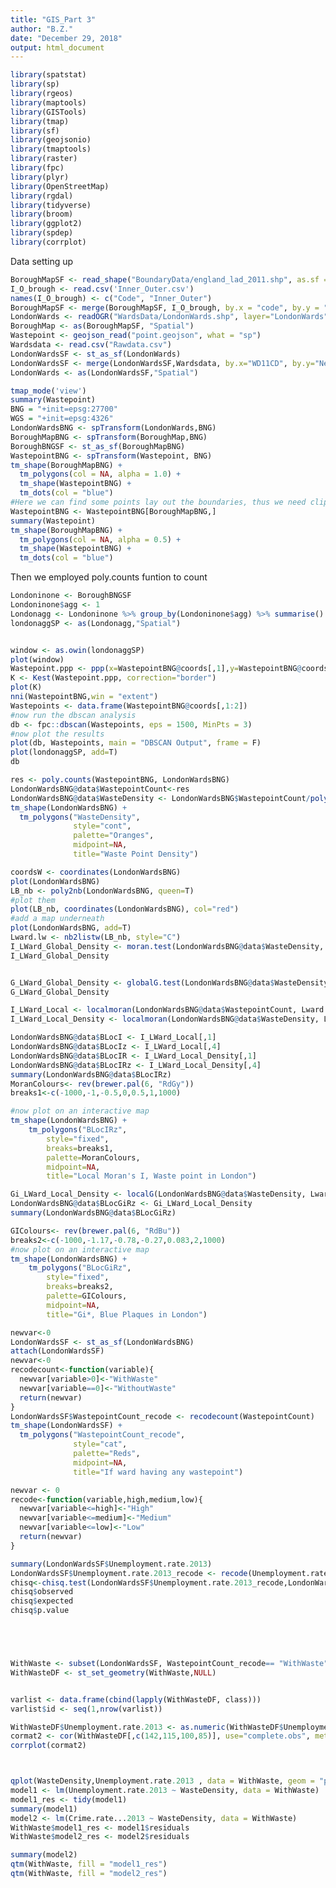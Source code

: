 ```yaml
---
title: "GIS_Part 3"
author: "B.Z."
date: "December 29, 2018"
output: html_document
---
```


```r
library(spatstat)
library(sp)
library(rgeos)
library(maptools)
library(GISTools)
library(tmap)
library(sf)
library(geojsonio)
library(tmaptools)
library(raster)
library(fpc)
library(plyr)
library(OpenStreetMap)
library(rgdal)
library(tidyverse)
library(broom)
library(ggplot2)
library(spdep)
library(corrplot)
```


Data setting up

```r

BoroughMapSF <- read_shape("BoundaryData/england_lad_2011.shp", as.sf = TRUE)
I_O_brough <- read.csv('Inner_Outer.csv')
names(I_O_brough) <- c("Code", "Inner_Outer")
BoroughMapSF <- merge(BoroughMapSF, I_O_brough, by.x = "code", by.y = "Code")
LondonWards <- readOGR("WardsData/LondonWards.shp", layer="LondonWards")
BoroughMap <- as(BoroughMapSF, "Spatial")
Wastepoint <- geojson_read("point.geojson", what = "sp")
Wardsdata <- read.csv("Rawdata.csv")
LondonWardsSF <- st_as_sf(LondonWards)
LondonWardsSF <- merge(LondonWardsSF,Wardsdata, by.x="WD11CD", by.y="New.ward.code")
LondonWards <- as(LondonWardsSF,"Spatial")
```



```r
tmap_mode('view')
summary(Wastepoint)
BNG = "+init=epsg:27700"
WGS = "+init=epsg:4326"
LondonWardsBNG <- spTransform(LondonWards,BNG)
BoroughMapBNG <- spTransform(BoroughMap,BNG)
BoroughBNGSF <- st_as_sf(BoroughMapBNG)
WastepointBNG <- spTransform(Wastepoint, BNG)
tm_shape(BoroughMapBNG) +
  tm_polygons(col = NA, alpha = 1.0) +
  tm_shape(WastepointBNG) +
  tm_dots(col = "blue")
#Here we can find some points lay out the boundaries, thus we need clip the points to make all points are in boundary.
WastepointBNG <- WastepointBNG[BoroughMapBNG,]
summary(Wastepoint)
tm_shape(BoroughMapBNG) +
  tm_polygons(col = NA, alpha = 0.5) +
  tm_shape(WastepointBNG) +
  tm_dots(col = "blue")
```
Then we employed poly.counts funtion to count 


```r

Londoninone <- BoroughBNGSF
Londoninone$agg <- 1
Londonagg <- Londoninone %>% group_by(Londoninone$agg) %>% summarise()
londonaggSP <- as(Londonagg,"Spatial")


window <- as.owin(londonaggSP)
plot(window)
Wastepoint.ppp <- ppp(x=WastepointBNG@coords[,1],y=WastepointBNG@coords[,2],window=window)
K <- Kest(Wastepoint.ppp, correction="border")
plot(K)
nni(WastepointBNG,win = "extent")
Wastepoints <- data.frame(WastepointBNG@coords[,1:2])
#now run the dbscan analysis
db <- fpc::dbscan(Wastepoints, eps = 1500, MinPts = 3)
#now plot the results
plot(db, Wastepoints, main = "DBSCAN Output", frame = F)
plot(londonaggSP, add=T)
db


```


```r

res <- poly.counts(WastepointBNG, LondonWardsBNG)
LondonWardsBNG@data$WastepointCount<-res
LondonWardsBNG@data$WasteDensity <- LondonWardsBNG$WastepointCount/poly.areas(LondonWardsBNG)*1000000
tm_shape(LondonWardsBNG) +
  tm_polygons("WasteDensity",
              style="cont",
              palette="Oranges",
              midpoint=NA,
              title="Waste Point Density")
```




```r
coordsW <- coordinates(LondonWardsBNG)
plot(LondonWardsBNG)
LB_nb <- poly2nb(LondonWardsBNG, queen=T)
#plot them
plot(LB_nb, coordinates(LondonWardsBNG), col="red")
#add a map underneath
plot(LondonWardsBNG, add=T)
Lward.lw <- nb2listw(LB_nb, style="C")
I_LWard_Global_Density <- moran.test(LondonWardsBNG@data$WasteDensity, Lward.lw)
I_LWard_Global_Density


G_LWard_Global_Density <- globalG.test(LondonWardsBNG@data$WasteDensity, Lward.lw)
G_LWard_Global_Density

I_LWard_Local <- localmoran(LondonWardsBNG@data$WastepointCount, Lward.lw)
I_LWard_Local_Density <- localmoran(LondonWardsBNG@data$WasteDensity, Lward.lw)

LondonWardsBNG@data$BLocI <- I_LWard_Local[,1]
LondonWardsBNG@data$BLocIz <- I_LWard_Local[,4]
LondonWardsBNG@data$BLocIR <- I_LWard_Local_Density[,1]
LondonWardsBNG@data$BLocIRz <- I_LWard_Local_Density[,4]
summary(LondonWardsBNG@data$BLocIRz)
MoranColours<- rev(brewer.pal(6, "RdGy"))
breaks1<-c(-1000,-1,-0.5,0,0.5,1,1000)

#now plot on an interactive map
tm_shape(LondonWardsBNG) +
    tm_polygons("BLocIRz",
        style="fixed",
        breaks=breaks1,
        palette=MoranColours,
        midpoint=NA,
        title="Local Moran's I, Waste point in London")

Gi_LWard_Local_Density <- localG(LondonWardsBNG@data$WasteDensity, Lward.lw)
LondonWardsBNG@data$BLocGiRz <- Gi_LWard_Local_Density
summary(LondonWardsBNG@data$BLocGiRz)

GIColours<- rev(brewer.pal(6, "RdBu"))
breaks2<-c(-1000,-1.17,-0.78,-0.27,0.083,2,1000)
#now plot on an interactive map
tm_shape(LondonWardsBNG) +
    tm_polygons("BLocGiRz",
        style="fixed",
        breaks=breaks2,
        palette=GIColours,
        midpoint=NA,
        title="Gi*, Blue Plaques in London")
```


```r
newvar<-0
LondonWardsSF <- st_as_sf(LondonWardsBNG)
attach(LondonWardsSF)
newvar<-0
recodecount<-function(variable){
  newvar[variable>0]<-"WithWaste"
  newvar[variable==0]<-"WithoutWaste"
  return(newvar)
}
LondonWardsSF$WastepointCount_recode <- recodecount(WastepointCount)
tm_shape(LondonWardsSF) +
  tm_polygons("WastepointCount_recode",
              style="cat",
              palette="Reds",
              midpoint=NA,
              title="If ward having any wastepoint")

```



```r
newvar <- 0
recode<-function(variable,high,medium,low){
  newvar[variable<=high]<-"High"
  newvar[variable<=medium]<-"Medium"
  newvar[variable<=low]<-"Low"
  return(newvar)
}

summary(LondonWardsSF$Unemployment.rate.2013)
LondonWardsSF$Unemployment.rate.2013_recode <- recode(Unemployment.rate.2013,23.5,8.1,3.2)
chisq<-chisq.test(LondonWardsSF$Unemployment.rate.2013_recode,LondonWardsSF$WastepointCount_recode)
chisq$observed
chisq$expected
chisq$p.value






```


```r
WithWaste <- subset(LondonWardsSF, WastepointCount_recode== "WithWaste")
WithWasteDF <- st_set_geometry(WithWaste,NULL)


varlist <- data.frame(cbind(lapply(WithWasteDF, class)))
varlist$id <- seq(1,nrow(varlist))

WithWasteDF$Unemployment.rate.2013 <- as.numeric(WithWasteDF$Unemployment.rate.2013)
cormat2 <- cor(WithWasteDF[,c(142,115,100,85)], use="complete.obs", method="pearson")
corrplot(cormat2)



qplot(WasteDensity,Unemployment.rate.2013 , data = WithWaste, geom = "point")
model1 <- lm(Unemployment.rate.2013 ~ WasteDensity, data = WithWaste)
model1_res <- tidy(model1)
summary(model1)
model2 <- lm(Crime.rate...2013 ~ WasteDensity, data = WithWaste)
WithWaste$model1_res <- model1$residuals
WithWaste$model2_res <- model2$residuals

summary(model2)
qtm(WithWaste, fill = "model1_res")
qtm(WithWaste, fill = "model2_res")

```


